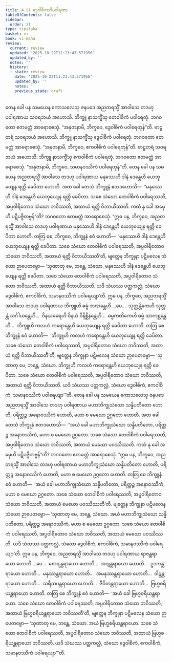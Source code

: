 ```yaml
---
title: 4.21 ဒွေဝါစိကာဒိပဝါရဏာ
tableOfContents: false
sidebar:
  order: 21
type: tipitaka
basket: vi
book: vi-maha
review:
  current: review
  updated: '2025-10-22T11:23:43.571956'
  updated_by: ''
  notes: ''
  history:
  - state: review
    date: '2025-10-22T11:23:43.571956'
    updated_by: ''
    notes: ''
    previous_state: draft
---
```



<ReviewStatus review={frontmatter.review} showDetails={true} />

<HypothesisAnnotation frontmatter={frontmatter} />

<DynamicBreadcrumb />

<Division number="234" book="vi-maha" e="ch" v="3" p="250">

<Paragraph number="1075" book="vi-maha">
တေန ခေါ ပန သမယေန ကောသလေသု ဇနပဒေ အညတရသ္မိံ အာဝါသေ တဒဟု ပဝါရဏာယ သဝရဘယံ အဟောသိ. ဘိက္ခူ နာသက္ခိံသု တေဝါစိကံ ပဝါရေတုံ. ဘဂဝတော ဧတမတ္ထံ အာရောစေသုံ. “အနုဇာနာမိ, ဘိက္ခဝေ, ဒွေဝါစိကံ ပဝါရေတုန်”တိ.
</Paragraph>

<Paragraph number="1076" book="vi-maha">
ဗာဠှတရံ သဝရဘယံ အဟောသိ. ဘိက္ခူ နာသက္ခိံသု ဒွေဝါစိကံ ပဝါရေတုံ. ဘဂဝတော ဧတမတ္ထံ အာရောစေသုံ. “အနုဇာနာမိ, ဘိက္ခဝေ, ဧကဝါစိကံ ပဝါရေတုန်”တိ.
</Paragraph>

<Paragraph number="1077" book="vi-maha">
ဗာဠှတရံ သဝရဘယံ အဟောသိ. ဘိက္ခူ နာသက္ခိံသု ဧကဝါစိကံ ပဝါရေတုံ. ဘဂဝတော ဧတမတ္ထံ အာရောစေသုံ. “အနုဇာနာမိ, ဘိက္ခဝေ, သမာနဝဿိကံ ပဝါရေတုန်”တိ.
</Paragraph>

<Paragraph number="1078" book="vi-maha">
တေန ခေါ ပန သမယေန အညတရသ္မိံ အာဝါသေ တဒဟု ပဝါရဏာယ မနုဿေဟိ ဒါနံ ဒေန္တေဟိ ယေဘုယျေန ရတ္တိ ခေပိတာ ဟောတိ. အထ ခေါ တေသံ ဘိက္ခူနံ ဧတဒဟောသိ—  “မနုဿေဟိ ဒါနံ ဒေန္တေဟိ ယေဘုယျေန ရတ္တိ ခေပိတာ. သစေ သံဃော တေဝါစိကံ ပဝါရေဿတိ, အပ္ပဝါရိတောဝ သံဃော ဘဝိဿတိ, အထာယံ ရတ္တိ ဝိဘာယိဿတိ. ကထံ နု ခေါ အမှေဟိ ပဋိပဇ္ဇိတဗ္ဗန်”တိ? ဘဂဝတော ဧတမတ္ထံ အာရောစေသုံ.
</Paragraph>

<Paragraph number="1079" book="vi-maha">
“ဣဓ ပန, ဘိက္ခဝေ, အညတရသ္မိံ အာဝါသေ တဒဟု ပဝါရဏာယ မနုဿေဟိ ဒါနံ ဒေန္တေဟိ ယေဘုယျေန ရတ္တိ ခေပိတာ ဟောတိ. တတြ စေ, ဘိက္ခဝေ, ဘိက္ခူနံ ဧဝံ ဟောတိ—  ‘မနုဿေဟိ ဒါနံ ဒေန္တေဟိ ယေဘုယျေန ရတ္တိ ခေပိတာ. သစေ သံဃော တေဝါစိကံ ပဝါရေဿတိ, အပ္ပဝါရိတောဝ သံဃော ဘဝိဿတိ, အထာယံ ရတ္တိ ဝိဘာယိဿတီ’တိ, ဗျတ္တေန ဘိက္ခုနာ ပဋိဗလေန သံဃော ဉာပေတဗ္ဗော—
</Paragraph>

<Paragraph number="1080" book="vi-maha">
‘သုဏာတု မေ, ဘန္တေ, သံဃော. မနုဿေဟိ ဒါနံ ဒေန္တေဟိ ယေဘုယျေန ရတ္တိ ခေပိတာ. သစေ သံဃော တေဝါစိကံ ပဝါရေဿတိ, အပ္ပဝါရိတောဝ သံဃော ဘဝိဿတိ, အထာယံ ရတ္တိ ဝိဘာယိဿတိ. ယဒိ သံဃဿ ပတ္တကလ္လံ, သံဃော ဒွေဝါစိကံ, ဧကဝါစိကံ, သမာနဝဿိကံ ပဝါရေယျာ’တိ.
</Paragraph>

<Paragraph number="1081" book="vi-maha">
ဣဓ ပန, ဘိက္ခဝေ, အညတရသ္မိံ အာဝါသေ တဒဟု ပဝါရဏာယ ဘိက္ခူဟိ ဓမ္မံ ဘဏန္တေဟိ …ပေ…  သုတ္တန္တိကေဟိ သုတ္တန္တံ သင်္ဂါယန္တေဟိ…  ဝိနယဓရေဟိ ဝိနယံ ဝိနိစ္ဆိနန္တေဟိ…  ဓမ္မကထိကေဟိ ဓမ္မံ သာကစ္ဆန္တေဟိ…  ဘိက္ခူဟိ ကလဟံ ကရောန္တေဟိ ယေဘုယျေန ရတ္တိ ခေပိတာ ဟောတိ. တတြ စေ ဘိက္ခူနံ ဧဝံ ဟောတိ—  ‘ဘိက္ခူဟိ ကလဟံ ကရောန္တေဟိ ယေဘုယျေန ရတ္တိ ခေပိတာ. သစေ သံဃော တေဝါစိကံ ပဝါရေဿတိ, အပ္ပဝါရိတောဝ သံဃော ဘဝိဿတိ, အထာယံ ရတ္တိ ဝိဘာယိဿတီ’တိ, ဗျတ္တေန ဘိက္ခုနာ ပဋိဗလေန သံဃော ဉာပေတဗ္ဗော—
</Paragraph>

<Paragraph number="1082" book="vi-maha">
‘သုဏာတု မေ, ဘန္တေ, သံဃော. ဘိက္ခူဟိ ကလဟံ ကရောန္တေဟိ ယေဘုယျေန ရတ္တိ ခေပိတာ. သစေ သံဃော တေဝါစိကံ ပဝါရေဿတိ, အပ္ပဝါရိတောဝ သံဃော ဘဝိဿတိ, အထာယံ ရတ္တိ ဝိဘာယိဿတိ. ယဒိ သံဃဿ ပတ္တကလ္လံ, သံဃော ဒွေဝါစိကံ, ဧကဝါစိကံ, သမာနဝဿိကံ ပဝါရေယျာ’”တိ.
</Paragraph>

<Paragraph number="1083" book="vi-maha">
တေန ခေါ ပန သမယေန ကောသလေသု ဇနပဒေ အညတရသ္မိံ အာဝါသေ တဒဟု ပဝါရဏာယ မဟာဘိက္ခုသံဃော သန္နိပတိတော ဟောတိ, ပရိတ္တဉ္စ အနောဝဿိကံ ဟောတိ, မဟာ စ မေဃော ဥဂ္ဂတော ဟောတိ. အထ ခေါ တေသံ ဘိက္ခူနံ ဧတဒဟောသိ—  “အယံ ခေါ မဟာဘိက္ခုသံဃော သန္နိပတိတော, ပရိတ္တဉ္စ အနောဝဿိကံ, မဟာ စ မေဃော ဥဂ္ဂတော. သစေ သံဃော တေဝါစိကံ ပဝါရေဿတိ, အပ္ပဝါရိတောဝ သံဃော ဘဝိဿတိ, အထာယံ မေဃော ပဝဿိဿတိ. ကထံ နု ခေါ အမှေဟိ ပဋိပဇ္ဇိတဗ္ဗန်”တိ? ဘဂဝတော ဧတမတ္ထံ အာရောစေသုံ.
</Paragraph>

<Paragraph number="1084" book="vi-maha">
“ဣဓ ပန, ဘိက္ခဝေ, အညတရသ္မိံ အာဝါသေ တဒဟု ပဝါရဏာယ မဟာဘိက္ခုသံဃော သန္နိပတိတော ဟောတိ, ပရိတ္တဉ္စ အနောဝဿိကံ ဟောတိ, မဟာ စ မေဃော ဥဂ္ဂတော ဟောတိ. တတြ စေ ဘိက္ခူနံ ဧဝံ ဟောတိ—  ‘အယံ ခေါ မဟာဘိက္ခုသံဃော သန္နိပတိတော, ပရိတ္တဉ္စ အနောဝဿိကံ, မဟာ စ မေဃော ဥဂ္ဂတော. သစေ သံဃော တေဝါစိကံ ပဝါရေဿတိ, အပ္ပဝါရိတောဝ သံဃော ဘဝိဿတိ, အထာယံ မေဃော ပဝဿိဿတီ’တိ. ဗျတ္တေန ဘိက္ခုနာ ပဋိဗလေန သံဃော ဉာပေတဗ္ဗော—
</Paragraph>

<Paragraph number="1085" book="vi-maha">
‘သုဏာတု မေ, ဘန္တေ, သံဃော. အယံ မဟာဘိက္ခုသံဃော သန္နိပတိတော, ပရိတ္တဉ္စ အနောဝဿိကံ, မဟာ စ မေဃော ဥဂ္ဂတော. သစေ သံဃော တေဝါစိကံ ပဝါရေဿတိ, အပ္ပဝါရိတောဝ သံဃော ဘဝိဿတိ, အထာယံ မေဃော ပဝဿိဿတိ. ယဒိ သံဃဿ ပတ္တကလ္လံ, သံဃော ဒွေဝါစိကံ, ဧကဝါစိကံ, သမာနဝဿိကံ ပဝါရေယျာ’တိ.
</Paragraph>

<Paragraph number="1086" book="vi-maha">
ဣဓ ပန, ဘိက္ခဝေ, အညတရသ္မိံ အာဝါသေ တဒဟု ပဝါရဏာယ ရာဇန္တရာယော ဟောတိ …ပေ…  စောရန္တရာယော ဟောတိ…  အဂျန္တရာယော ဟောတိ…  ဥဒကန္တရာယော ဟောတိ…  မနုဿန္တရာယော ဟောတိ…  အမနုဿန္တရာယော ဟောတိ…  ဝါဠန္တရာယော ဟောတိ…  သရီသပန္တရာယော ဟောတိ…  ဇီဝိတန္တရာယော ဟောတိ…  ဗြဟ္မစရိယန္တရာယော ဟောတိ. တတြ စေ ဘိက္ခူနံ ဧဝံ ဟောတိ—  ‘အယံ ခေါ ဗြဟ္မစရိယန္တရာယော. သစေ သံဃော တေဝါစိကံ ပဝါရေဿတိ, အပ္ပဝါရိတောဝ သံဃော ဘဝိဿတိ, အထာယံ ဗြဟ္မစရိယန္တရာယော ဘဝိဿတီ’တိ, ဗျတ္တေန ဘိက္ခုနာ ပဋိဗလေန သံဃော ဉာပေတဗ္ဗော—
</Paragraph>

<Paragraph number="1087" book="vi-maha">
‘သုဏာတု မေ, ဘန္တေ, သံဃော. အယံ ဗြဟ္မစရိယန္တရာယော. သစေ သံဃော တေဝါစိကံ ပဝါရေဿတိ, အပ္ပဝါရိတောဝ သံဃော ဘဝိဿတိ, အထာယံ ဗြဟ္မစရိယန္တရာယော ဘဝိဿတိ. ယဒိ သံဃဿ ပတ္တကလ္လံ, သံဃော ဒွေဝါစိကံ, ဧကဝါစိကံ, သမာနဝဿိကံ ပဝါရေယျာ’”တိ.
</Paragraph>
</Division>